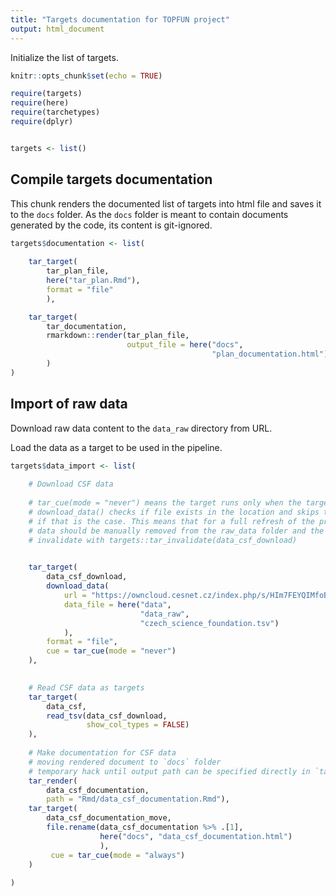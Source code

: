 ```yaml
---
title: "Targets documentation for TOPFUN project"
output: html_document
---
```


Initialize the list of targets.

```r
knitr::opts_chunk$set(echo = TRUE)

require(targets)
require(here)
require(tarchetypes)
require(dplyr)


targets <- list()
```

## Compile targets documentation

This chunk renders the documented list of targets into html file and saves it to the `docs` folder. As the `docs` folder is meant to contain documents generated by the code, its content is git-ignored.

```r

targets$documentation <- list(
    
    tar_target(
        tar_plan_file,
        here("tar_plan.Rmd"),
        format = "file"
        ),

    tar_target(
        tar_documentation,
        rmarkdown::render(tar_plan_file,
                          output_file = here("docs", 
                                             "plan_documentation.html"))
        )
)

```

## Import of raw data 

Download raw data content to the `data_raw` directory from URL.

Load the data as a target to be used in the pipeline.

```r

targets$data_import <- list(
    
    # Download CSF data
    
    # tar_cue(mode = "never") means the target runs only when the targets cache is empty
    # download_data() checks if file exists in the location and skips the download
    # if that is the case. This means that for a full refresh of the project,  
    # data should be manually removed from the raw_data folder and the target should be
    # invalidate with targets::tar_invalidate(data_csf_download)

    
    tar_target(
        data_csf_download,
        download_data(
            url = "https://owncloud.cesnet.cz/index.php/s/HIm7FEYQIMfoBuu/download",
            data_file = here("data", 
                             "data_raw", 
                             "czech_science_foundation.tsv")
            ),
        format = "file",
        cue = tar_cue(mode = "never")
    ),
   

    # Read CSF data as targets
    tar_target(
        data_csf,
        read_tsv(data_csf_download,
                 show_col_types = FALSE)
    ),
    
    # Make documentation for CSF data
    # moving rendered document to `docs` folder
    # temporary hack until output path can be specified directly in `tar_render`
    tar_render(
        data_csf_documentation,
        path = "Rmd/data_csf_documentation.Rmd"),
    tar_target(
        data_csf_documentation_move,
        file.rename(data_csf_documentation %>% .[1],
                    here("docs", "data_csf_documentation.html")
                    ),
         cue = tar_cue(mode = "always")
    )
    
)


```
